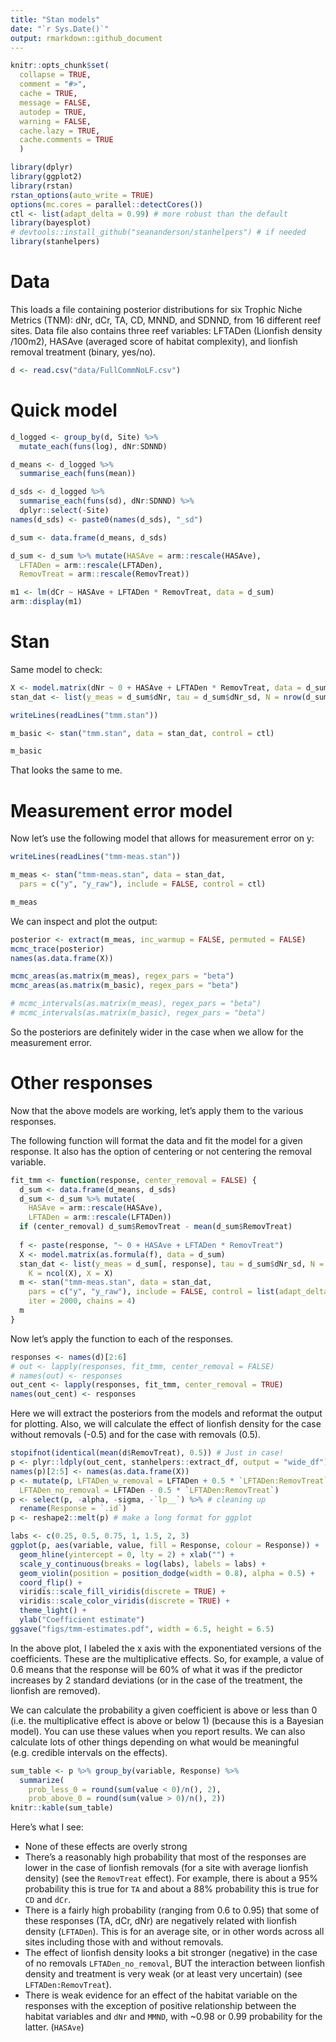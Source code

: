 ```yaml
---
title: "Stan models"
date: "`r Sys.Date()`"
output: rmarkdown::github_document
---
```


```r
knitr::opts_chunk$set(
  collapse = TRUE,
  comment = "#>",
  cache = TRUE,
  message = FALSE,
  autodep = TRUE,
  warning = FALSE,
  cache.lazy = TRUE,
  cache.comments = TRUE
  )
```

```r
library(dplyr)
library(ggplot2)
library(rstan)
rstan_options(auto_write = TRUE)
options(mc.cores = parallel::detectCores())
ctl <- list(adapt_delta = 0.99) # more robust than the default 
library(bayesplot)
# devtools::install_github("seananderson/stanhelpers") # if needed
library(stanhelpers)
```

# Data

This loads a file containing posterior distributions for six Trophic Niche
Metrics (TNM): dNr, dCr, TA, CD, MNND, and SDNND, from 16 different reef sites.
Data file also contains three reef variables: LFTADen (Lionfish density /100m2),
HASAve (averaged score of habitat complexity), and lionfish removal treatment
(binary, yes/no).

```r
d <- read.csv("data/FullCommNoLF.csv")
```

# Quick model

```r
d_logged <- group_by(d, Site) %>%
  mutate_each(funs(log), dNr:SDNND)

d_means <- d_logged %>%
  summarise_each(funs(mean))

d_sds <- d_logged %>%
  summarise_each(funs(sd), dNr:SDNND) %>%
  dplyr::select(-Site)
names(d_sds) <- paste0(names(d_sds), "_sd")

d_sum <- data.frame(d_means, d_sds)

d_sum <- d_sum %>% mutate(HASAve = arm::rescale(HASAve), 
  LFTADen = arm::rescale(LFTADen),
  RemovTreat = arm::rescale(RemovTreat))

m1 <- lm(dCr ~ HASAve + LFTADen * RemovTreat, data = d_sum)
arm::display(m1)
```

# Stan

Same model to check:

```r
X <- model.matrix(dNr ~ 0 + HASAve + LFTADen * RemovTreat, data = d_sum)
stan_dat <- list(y_meas = d_sum$dNr, tau = d_sum$dNr_sd, N = nrow(d_sum), K = ncol(X), X = X)
```

```r
writeLines(readLines("tmm.stan"))
```

```r
m_basic <- stan("tmm.stan", data = stan_dat, control = ctl)
```

```r
m_basic
```

That looks the same to me. 

# Measurement error model

Now let's use the following model that allows for measurement error on y:

```r
writeLines(readLines("tmm-meas.stan"))
```

```r
m_meas <- stan("tmm-meas.stan", data = stan_dat, 
  pars = c("y", "y_raw"), include = FALSE, control = ctl)
```

```r
m_meas
```

We can inspect and plot the output:

```r
posterior <- extract(m_meas, inc_warmup = FALSE, permuted = FALSE)
mcmc_trace(posterior)
names(as.data.frame(X))

mcmc_areas(as.matrix(m_meas), regex_pars = "beta")
mcmc_areas(as.matrix(m_basic), regex_pars = "beta")

# mcmc_intervals(as.matrix(m_meas), regex_pars = "beta")
# mcmc_intervals(as.matrix(m_basic), regex_pars = "beta")
```

So the posteriors are definitely wider in the case when we allow for the measurement error. 

# Other responses

Now that the above models are working, let's apply them to the various responses. 

The following function will format the data and fit the model for a given response. It also has the option of centering or not centering the removal variable. 

```r
fit_tmm <- function(response, center_removal = FALSE) {
  d_sum <- data.frame(d_means, d_sds)
  d_sum <- d_sum %>% mutate(
    HASAve = arm::rescale(HASAve), 
    LFTADen = arm::rescale(LFTADen))
  if (center_removal) d_sum$RemovTreat - mean(d_sum$RemovTreat)
  
  f <- paste(response, "~ 0 + HASAve + LFTADen * RemovTreat")
  X <- model.matrix(as.formula(f), data = d_sum)
  stan_dat <- list(y_meas = d_sum[, response], tau = d_sum$dNr_sd, N = nrow(d_sum), 
    K = ncol(X), X = X)
  m <- stan("tmm-meas.stan", data = stan_dat,
    pars = c("y", "y_raw"), include = FALSE, control = list(adapt_delta = 0.99), 
    iter = 2000, chains = 4)
  m
}
```

Now let's apply the function to each of the responses. 

```r
responses <- names(d)[2:6]
# out <- lapply(responses, fit_tmm, center_removal = FALSE)
# names(out) <- responses
out_cent <- lapply(responses, fit_tmm, center_removal = TRUE)
names(out_cent) <- responses
```

Here we will extract the posteriors from the models and reformat the output for plotting. Also, we will calculate the effect of lionfish density for the case without removals (-0.5) and for the case with removals (0.5). 

```r
stopifnot(identical(mean(d$RemovTreat), 0.5)) # Just in case! 
p <- plyr::ldply(out_cent, stanhelpers::extract_df, output = "wide_df")
names(p)[2:5] <- names(as.data.frame(X))
p <- mutate(p, LFTADen_w_removal = LFTADen + 0.5 * `LFTADen:RemovTreat`,
  LFTADen_no_removal = LFTADen - 0.5 * `LFTADen:RemovTreat`)
p <- select(p, -alpha, -sigma, -`lp__`) %>% # cleaning up 
  rename(Response = `.id`)
p <- reshape2::melt(p) # make a long format for ggplot
```

```r
labs <- c(0.25, 0.5, 0.75, 1, 1.5, 2, 3)
ggplot(p, aes(variable, value, fill = Response, colour = Response)) + 
  geom_hline(yintercept = 0, lty = 2) + xlab("") +
  scale_y_continuous(breaks = log(labs), labels = labs) +
  geom_violin(position = position_dodge(width = 0.8), alpha = 0.5) +
  coord_flip() +
  viridis::scale_fill_viridis(discrete = TRUE) +
  viridis::scale_color_viridis(discrete = TRUE) +
  theme_light() +
  ylab("Coefficient estimate")
ggsave("figs/tmm-estimates.pdf", width = 6.5, height = 6.5)
```

In the above plot, I labeled the x axis with the exponentiated versions of the coefficients. These are the multiplicative effects. So, for example, a value of 0.6 means that the response will be 60% of what it was if the predictor increases by 2 standard deviations (or in the case of the treatment, the lionfish are removed).

We can calculate the probability a given coefficient is above or less than 0 (i.e. the multiplicative effect is above or below 1) (because this is a Bayesian model). You can use these values when you report results. We can also calculate lots of other things depending on what would be meaningful (e.g. credible intervals on the effects).

```r
sum_table <- p %>% group_by(variable, Response) %>% 
  summarize(
    prob_less_0 = round(sum(value < 0)/n(), 2),
    prob_above_0 = round(sum(value > 0)/n(), 2))
knitr::kable(sum_table)
```

Here's what I see:

- None of these effects are overly strong 
- There's a reasonably high probability that most of the responses are lower in the case of lionfish removals (for a site with average lionfish density) (see the `RemovTreat` effect). For example, there is about a 95% probability this is true for `TA` and about a 88% probability this is true for `CD` and `dCr`.
- There is a fairly high probability (ranging from 0.6 to 0.95) that some of these responses (TA, dCr, dNr) are negatively related with lionfish density (`LFTADen`). This is for an average site, or in other words across all sites including those with and without removals. 
- The effect of lionfish density looks a bit stronger (negative) in the case of no removals `LFTADen_no_removal`, BUT the interaction between lionfish density and treatment is very weak (or at least very uncertain) (see `LFTADen:RemovTreat`).
- There is weak evidence for an effect of the habitat variable on the responses with the exception of positive relationship between the habitat variables and `dNr` and `MMND`, with ~0.98 or 0.99 probability for the latter. (`HASAve`)
